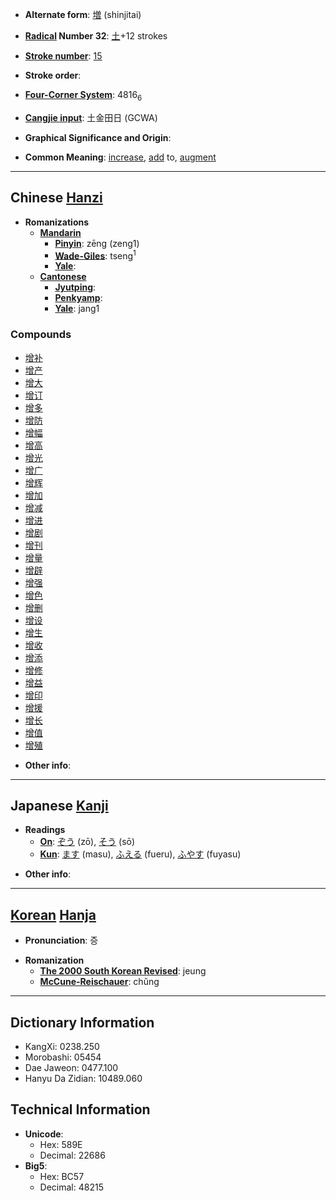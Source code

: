 * '''Alternate form''': [[増]] (shinjitai)

* '''[[Wiktionary:Chinese radical index| Radical]] Number 32''': [[Wiktionary:Chinese radical index 土|土]]+12 strokes

* '''[[Wiktionary:Chinese total strokes index|Stroke number]]''': [[Wiktionary:Chinese total strokes index 15|15]]

* '''Stroke order''': 

* '''[[Wiktionary:Chinese four corner index|Four-Corner System]]''': 4816<sub>6</sub>

* '''[[Wiktionary:Chinese Cangjie index|Cangjie input]]''': 土金田日 (GCWA)

* '''Graphical Significance and Origin''': 

* '''Common Meaning''': [[increase]], [[add]] to, [[augment]]

----

== Chinese [[Hanzi]] ==

* '''Romanizations'''
** '''[[Mandarin]]'''
*** '''[[Pinyin]]''': zēng (zeng1)
*** '''[[Wade-Giles]]''': tseng<sup>1</sup>
*** '''[[Yale]]''': 
** '''[[Cantonese]]'''
*** '''[[Jyutping]]''':
*** '''[[Penkyamp]]''': 
*** '''[[Yale]]''': jang1

===Compounds===
*[[增补]]
*[[增产]]
*[[增大]]
*[[增订]]
*[[增多]]
*[[增防]]
*[[增幅]]
*[[增高]]
*[[增光]]
*[[增广]]
*[[增辉]]
*[[增加]]
*[[增减]]
*[[增进]]
*[[增剧]]
*[[增刊]]
*[[增量]]
*[[增辟]]
*[[增强]]
*[[增色]]
*[[增删]]
*[[增设]]
*[[增生]]
*[[增收]]
*[[增添]]
*[[增修]]
*[[增益]]
*[[增印]]
*[[增援]]
*[[增长]]
*[[增值]]
*[[增殖]]　

* '''Other info''': 

----

== Japanese [[Kanji]] ==

* '''Readings'''
** '''[[On]]''': [[ぞう]] (zō), [[そう]] (sō)
** '''[[Kun]]''': [[ます]] (masu), [[ふえる]] (fueru), [[ふやす]] (fuyasu)

* '''Other info''':  

----

== [[Korean]] [[Hanja]] ==

* '''Pronunciation''': 증

* '''Romanization'''
** '''[[The 2000 South Korean Revised Romanization|The 2000 South Korean Revised]]''': jeung
** '''[[McCune-Reischauer]]''': chŭng

----

== Dictionary Information ==

* KangXi: 0238.250
* Morobashi: 05454
* Dae Jaweon: 0477.100
* Hanyu Da Zidian: 10489.060

== Technical Information ==

* '''Unicode''':
** Hex: 589E
** Decimal: 22686
* '''Big5''':
** Hex: BC57
** Decimal: 48215
